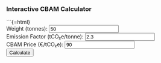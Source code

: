 
### Interactive CBAM Calculator

```{=html}
<div>
  <label>Weight (tonnes): <input type="number" id="weight" value="50"></label><br>
  <label>Emission Factor (tCO₂e/tonne): <input type="number" id="ef" value="2.3" step="0.1"></label><br>
  <label>CBAM Price (€/tCO₂e): <input type="number" id="price" value="90"></label><br>
  <button onclick="calculateCBAM()">Calculate</button>
  <p id="result"></p>
</div>

<script>
  function calculateCBAM() {
    const weight = parseFloat(document.getElementById('weight').value);
    const ef = parseFloat(document.getElementById('ef').value);
    const price = parseFloat(document.getElementById('price').value);
    const total = weight * ef * price;
    document.getElementById('result').innerText = `Total CBAM Certificate Cost: €${total.toFixed(2)}`;
  }
</script>